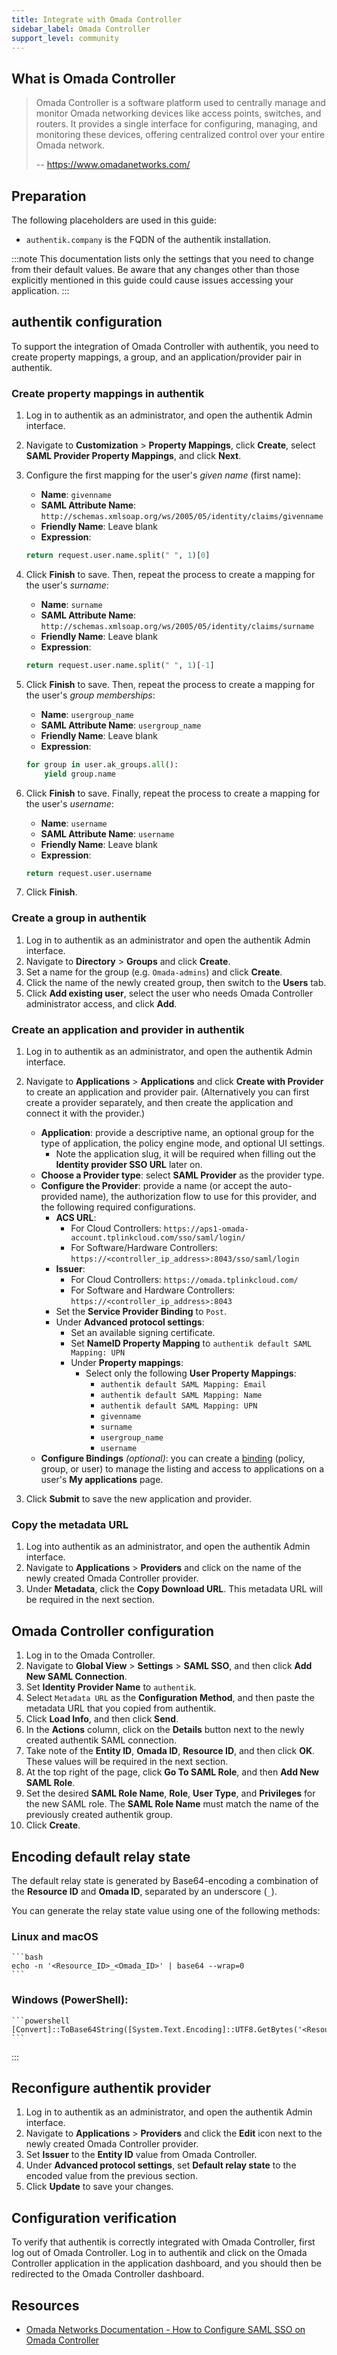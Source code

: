```yaml
---
title: Integrate with Omada Controller
sidebar_label: Omada Controller
support_level: community
---
```


## What is Omada Controller

> Omada Controller is a software platform used to centrally manage and monitor Omada networking devices like access points, switches, and routers. It provides a single interface for configuring, managing, and monitoring these devices, offering centralized control over your entire Omada network.
>
> -- https://www.omadanetworks.com/

## Preparation

The following placeholders are used in this guide:

- `authentik.company` is the FQDN of the authentik installation.

:::note
This documentation lists only the settings that you need to change from their default values. Be aware that any changes other than those explicitly mentioned in this guide could cause issues accessing your application.
:::

## authentik configuration

To support the integration of Omada Controller with authentik, you need to create property mappings, a group, and an application/provider pair in authentik.

### Create property mappings in authentik

1. Log in to authentik as an administrator, and open the authentik Admin interface.
2. Navigate to **Customization** > **Property Mappings**, click **Create**, select **SAML Provider Property Mappings**, and click **Next**.
3. Configure the first mapping for the user's _given name_ (first name):
    - **Name**: `givenname`
    - **SAML Attribute Name**: `http://schemas.xmlsoap.org/ws/2005/05/identity/claims/givenname`
    - **Friendly Name**: Leave blank
    - **Expression**:

    ```python
    return request.user.name.split(" ", 1)[0]
    ```

4. Click **Finish** to save. Then, repeat the process to create a mapping for the user's _surname_:
    - **Name**: `surname`
    - **SAML Attribute Name**: `http://schemas.xmlsoap.org/ws/2005/05/identity/claims/surname`
    - **Friendly Name**: Leave blank
    - **Expression**:

    ```python
    return request.user.name.split(" ", 1)[-1]
    ```

5. Click **Finish** to save. Then, repeat the process to create a mapping for the user's _group memberships_:
    - **Name**: `usergroup_name`
    - **SAML Attribute Name**: `usergroup_name`
    - **Friendly Name**: Leave blank
    - **Expression**:

    ```python
    for group in user.ak_groups.all():
        yield group.name
    ```

6. Click **Finish** to save. Finally, repeat the process to create a mapping for the user's _username_:
    - **Name**: `username`
    - **SAML Attribute Name**: `username`
    - **Friendly Name**: Leave blank
    - **Expression**:

    ```python
    return request.user.username
    ```

7. Click **Finish**.

### Create a group in authentik

1. Log in to authentik as an administrator and open the authentik Admin interface.
2. Navigate to **Directory** > **Groups** and click **Create**.
3. Set a name for the group (e.g. `Omada-admins`) and click **Create**.
4. Click the name of the newly created group, then switch to the **Users** tab.
5. Click **Add existing user**, select the user who needs Omada Controller administrator access, and click **Add**.

### Create an application and provider in authentik

1. Log in to authentik as an administrator, and open the authentik Admin interface.
2. Navigate to **Applications** > **Applications** and click **Create with Provider** to create an application and provider pair. (Alternatively you can first create a provider separately, and then create the application and connect it with the provider.)
    - **Application**: provide a descriptive name, an optional group for the type of application, the policy engine mode, and optional UI settings.
        - Note the application slug, it will be required when filling out the **Identity provider SSO URL** later on.
    - **Choose a Provider type**: select **SAML Provider** as the provider type.
    - **Configure the Provider**: provide a name (or accept the auto-provided name), the authorization flow to use for this provider, and the following required configurations.
        - **ACS URL**:
            - For Cloud Controllers: `https://aps1-omada-account.tplinkcloud.com/sso/saml/login/`
            - For Software/Hardware Controllers: `https://<controller_ip_address>:8043/sso/saml/login`
        - **Issuer**:
            - For Cloud Controllers: `https://omada.tplinkcloud.com/`
            - For Software and Hardware Controllers: `https://<controller_ip_address>:8043`
        - Set the **Service Provider Binding** to `Post`.
        - Under **Advanced protocol settings**:
            - Set an available signing certificate.
            - Set **NameID Property Mapping** to `authentik default SAML Mapping: UPN`
            - Under **Property mappings**:
                - Select only the following **User Property Mappings**:
                    - `authentik default SAML Mapping: Email`
                    - `authentik default SAML Mapping: Name`
                    - `authentik default SAML Mapping: UPN`
                    - `givenname`
                    - `surname`
                    - `usergroup_name`
                    - `username`
    - **Configure Bindings** _(optional)_: you can create a [binding](/docs/add-secure-apps/flows-stages/bindings/) (policy, group, or user) to manage the listing and access to applications on a user's **My applications** page.

3. Click **Submit** to save the new application and provider.

### Copy the metadata URL

1. Log into authentik as an administrator, and open the authentik Admin interface.
2. Navigate to **Applications** > **Providers** and click on the name of the newly created Omada Controller provider.
3. Under **Metadata**, click the **Copy Download URL**. This metadata URL will be required in the next section.

## Omada Controller configuration

1. Log in to the Omada Controller.
2. Navigate to **Global View** > **Settings** > **SAML SSO**, and then click **Add New SAML Connection**.
3. Set **Identity Provider Name** to `authentik`.
4. Select `Metadata URL` as the **Configuration Method**, and then paste the metadata URL that you copied from authentik.
5. Click **Load Info**, and then click **Send**.
6. In the **Actions** column, click on the **Details** button next to the newly created authentik SAML connection.
7. Take note of the **Entity ID**, **Omada ID**, **Resource ID**, and then click **OK**. These values will be required in the next section.
8. At the top right of the page, click **Go To SAML Role**, and then **Add New SAML Role**.
9. Set the desired **SAML Role Name**, **Role**, **User Type**, and **Privileges** for the new SAML role. The **SAML Role Name** must match the name of the previously created authentik group.
10. Click **Create**.

## Encoding default relay state

The default relay state is generated by Base64-encoding a combination of the **Resource ID** and **Omada ID**, separated by an underscore (`_`).

You can generate the relay state value using one of the following methods:

### Linux and macOS

    ```bash
    echo -n '<Resource_ID>_<Omada_ID>' | base64 --wrap=0
    ```

### Windows (PowerShell):

    ```powershell
    [Convert]::ToBase64String([System.Text.Encoding]::UTF8.GetBytes('<Resource_ID>_<Omada_ID>'))
    ```

:::

## Reconfigure authentik provider

1. Log in to authentik as an administrator, and open the authentik Admin interface.
2. Navigate to **Applications** > **Providers** and click the **Edit** icon next to the newly created Omada Controller provider.
3. Set **Issuer** to the **Entity ID** value from Omada Controller.
4. Under **Advanced protocol settings**, set **Default relay state** to the encoded value from the previous section.
5. Click **Update** to save your changes.

## Configuration verification

To verify that authentik is correctly integrated with Omada Controller, first log out of Omada Controller. Log in to authentik and click on the Omada Controller application in the application dashboard, and you should then be redirected to the Omada Controller dashboard.

## Resources

- [Omada Networks Documentation - How to Configure SAML SSO on Omada Controller](https://www.omadanetworks.com/de/support/faq/4406/#_Toc193896083)
